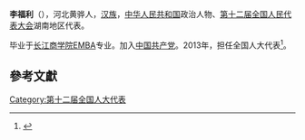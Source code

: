 '''李福利'''（{{bd|1965年|12月||catIdx=Li李}}），河北黄骅人，[[汉族|汉族]]，[[中华人民共和国|中华人民共和国]]政治人物、[[第十二届全国人民代表大会|第十二届全国人民代表大会]]湖南地区代表。

毕业于[[长江商学院|长江商学院]]EMBA专业。加入[[中国共产党|中国共产党]]。2013年，担任全国人大代表<ref>{{cite news|title=全国人大代表信息-李福利|url= http://210.82.31.1:8084/delegate/viewDelegate.action?dbid=121684|accessdate=2013-04-05|newspaper=全国人大网|archive-url=https://web.archive.org/web/20160306050553/http://www.npc.gov.cn/delegate/viewDelegate.action?dbid=121684|archive-date=2016-03-06|dead-url=yes}}</ref>。

==參考文獻==
{{reflist}}

{{華潤集團}}
{{中国政治人物小作品}}

[[Category:第十二届全国人大代表|Category:第十二届全国人大代表]]